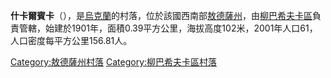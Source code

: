 {{coord|47|44|3|N|30|19|56|E|scale:30000|display=title}}

'''什卡爾賓卡'''（{{lang-uk|Шкарбинка}}），是[[烏克蘭|烏克蘭]]的村落，位於該國西南部[[敖德薩州|敖德薩州]]，由[[柳巴希夫卡區|柳巴希夫卡區]]負責管轄，始建於1901年，面積0.39平方公里，海拔高度102米，2001年人口61，人口密度每平方公里156.81人。

{{DEFAULTSORT:Шкарбинка}}
[[Category:敖德薩州村落|Category:敖德薩州村落]]
[[Category:柳巴希夫卡區村落|Category:柳巴希夫卡區村落]]


{{Odessa-geo-stub}}